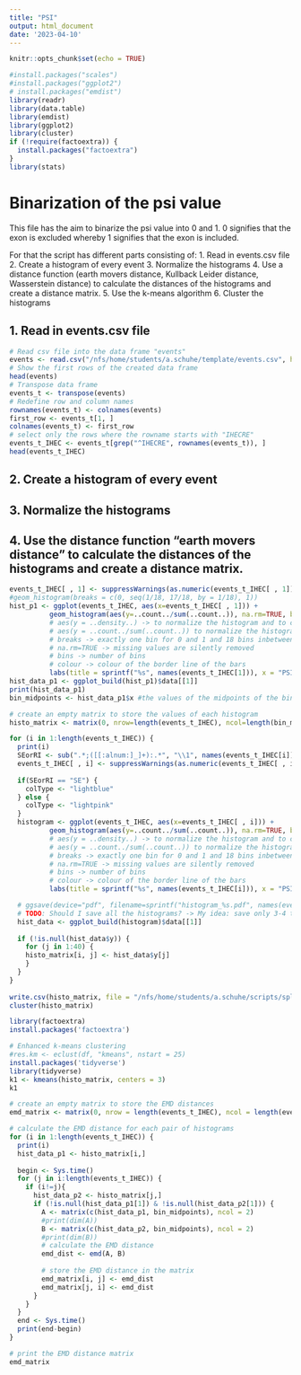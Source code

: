 ```yaml
---
title: "PSI"
output: html_document
date: '2023-04-10'
---
```


```r
knitr::opts_chunk$set(echo = TRUE)
```

```r
#install.packages("scales")
#install.packages("ggplot2")
# install.packages("emdist")
library(readr)
library(data.table)
library(emdist)
library(ggplot2)
library(cluster)
if (!require(factoextra)) {
  install.packages("factoextra")
}
library(stats)
```


# Binarization of the psi value 

This file has the aim to binarize the psi value into 0 and 1. 0 signifies that the exon is excluded whereby 1 signifies that the exon is included.

For that the script has different parts consisting of:
1. Read in events.csv file 
2. Create a histogram of every event 
3. Normalize the histograms 
4. Use a distance function (earth movers distance, Kullback Leider distance, Wasserstein distance) to calculate the distances of the histograms and create a distance matrix. 
5. Use the k-means algorithm 
6. Cluster the histograms 


## 1. Read in events.csv file 

```r
# Read csv file into the data frame "events"
events <- read.csv("/nfs/home/students/a.schuhe/template/events.csv", header=TRUE)
# Show the first rows of the created data frame
head(events)
# Transpose data frame
events_t <- transpose(events)
# Redefine row and column names
rownames(events_t) <- colnames(events)
first_row <- events_t[1, ]
colnames(events_t) <- first_row
# select only the rows where the rowname starts with "IHECRE" 
events_t_IHEC <- events_t[grep("^IHECRE", rownames(events_t)), ]
head(events_t_IHEC)
```

## 2. Create a histogram of every event 
## 3. Normalize the histograms 
## 4. Use the distance function "earth movers distance" to calculate the distances of the histograms and create a distance matrix.

```r


events_t_IHEC[ , 1] <- suppressWarnings(as.numeric(events_t_IHEC[ , 1]))
#geom_histogram(breaks = c(0, seq(1/18, 17/18, by = 1/18), 1))
hist_p1 <- ggplot(events_t_IHEC, aes(x=events_t_IHEC[ , 1])) +
          geom_histogram(aes(y=..count../sum(..count..)), na.rm=TRUE, bins=40, breaks = c(-1/40, seq(1/40, 39/40, length.out=39), 41/40), binwidth=0.1, fill="lightblue", color="black") +
          # aes(y = ..density..) -> to normalize the histogram and to compute the histogram as densities (WICHTIG -> area darunter nicht 1) --> therefore
          # aes(y = ..count../sum(..count..)) to normalize the histogram and the highest y value is 1 and the area of all bars sums up to 1
          # breaks -> exactly one bin for 0 and 1 and 18 bins inbetween,
          # na.rm=TRUE -> missing values are silently removed
          # bins -> number of bins 
          # colour -> colour of the border line of the bars
          labs(title = sprintf("%s", names(events_t_IHEC[1])), x = "PSI value", y = "Density")
hist_data_p1 <- ggplot_build(hist_p1)$data[[1]]
print(hist_data_p1)
bin_midpoints <- hist_data_p1$x #the values of the midpoints of the bins are the same for every histogram 

# create an empty matrix to store the values of each histogram
histo_matrix <- matrix(0, nrow=length(events_t_IHEC), ncol=length(bin_midpoints), dimnames=list(colnames(events_t_IHEC), bin_midpoints))

for (i in 1:length(events_t_IHEC)) {
  print(i)
  SEorRI <- sub(".*;([[:alnum:]_]+):.*", "\\1", names(events_t_IHEC[i]))
  events_t_IHEC[ , i] <- suppressWarnings(as.numeric(events_t_IHEC[ , i])) 
  
  if(SEorRI == "SE") {
    colType <- "lightblue"
  } else {
    colType <- "lightpink"
  }
  histogram <- ggplot(events_t_IHEC, aes(x=events_t_IHEC[ , i])) +
          geom_histogram(aes(y=..count../sum(..count..)), na.rm=TRUE, bins=40, breaks = c(-1/40, seq(1/40, 39/40, length.out=39), 41/40), binwidth=0.1, fill=colType, color="black") +
          # aes(y = ..density..) -> to normalize the histogram and to compute the histogram as densities (WICHTIG -> area darunter nicht 1) --> therefore
          # aes(y = ..count../sum(..count..)) to normalize the histogram and the highest y value is 1 and the area of all bars sums up to 1
          # breaks -> exactly one bin for 0 and 1 and 18 bins inbetween,
          # na.rm=TRUE -> missing values are silently removed
          # bins -> number of bins 
          # colour -> colour of the border line of the bars
          labs(title = sprintf("%s", names(events_t_IHEC[i])), x = "PSI value", y = "Density") 

  # ggsave(device="pdf", filename=sprintf("histogram_%s.pdf", names(events_t_IHEC[i])), p1)
  # TODO: Should I save all the histograms? -> My idea: save only 3-4 to demonstrate on the poster what I've done 
  hist_data <- ggplot_build(histogram)$data[[1]]
  
  if (!is.null(hist_data$y)) {
    for (j in 1:40) {
    histo_matrix[i, j] <- hist_data$y[j]
    } 
  }
}
 
write.csv(histo_matrix, file = "/nfs/home/students/a.schuhe/scripts/splicingREMs/histo_matrix.csv") #, row.names = TRUE, col.names = TRUE, sep = ',')
cluster(histo_matrix)

library(factoextra)
install.packages('factoextra')

# Enhanced k-means clustering
#res.km <- eclust(df, "kmeans", nstart = 25)
install.packages('tidyverse')
library(tidyverse)
k1 <- kmeans(histo_matrix, centers = 3)
k1

# create an empty matrix to store the EMD distances
emd_matrix <- matrix(0, nrow = length(events_t_IHEC), ncol = length(events_t_IHEC), dimnames=list(colnames(events_t_IHEC), colnames(events_t_IHEC)))

# calculate the EMD distance for each pair of histograms
for (i in 1:length(events_t_IHEC)) {
  print(i)
  hist_data_p1 <- histo_matrix[i,]
  
  begin <- Sys.time()
  for (j in i:length(events_t_IHEC)) {
    if (i!=j){
      hist_data_p2 <- histo_matrix[j,]
      if (!is.null(hist_data_p1[1]) & !is.null(hist_data_p2[1])) {
        A <- matrix(c(hist_data_p1, bin_midpoints), ncol = 2)
        #print(dim(A))
        B <- matrix(c(hist_data_p2, bin_midpoints), ncol = 2)
        #print(dim(B))
        # calculate the EMD distance
        emd_dist <- emd(A, B)
      
        # store the EMD distance in the matrix
        emd_matrix[i, j] <- emd_dist
        emd_matrix[j, i] <- emd_dist
      }
    }
  }
  end <- Sys.time()
  print(end-begin)
}

# print the EMD distance matrix
emd_matrix


```


